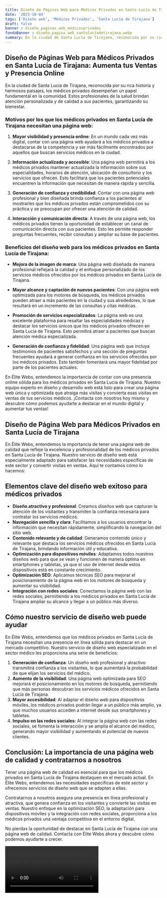 ```yaml
---
title: Diseño de Páginas Web para Médicos Privados en Santa Lucía de Tirajana
date: '2023-10-04'
tags: ['Diseño web', 'Médicos Privados', 'Santa Lucía de Tirajana']
draft: false
banner : diseño_paginas_web_médicosprivados
fondoBanner : diseño_pagina_web_santalucíadetirajana.webp
summary: En la ciudad de Santa Lucía de Tirajana, reconocida por su rica historia y hermosos paisajes, los médicos privados desempeñan un papel fundamental en la comunidad. Estos profesionales de la salud brindan atención personalizada y de calidad a sus pacientes, garantizando su bienestar.
---
```


## Diseño de Páginas Web para Médicos Privados en Santa Lucía de Tirajana: Aumenta tus Ventas y Presencia Online

En la ciudad de Santa Lucía de Tirajana, reconocida por su rica historia y hermosos paisajes, los médicos privados desempeñan un papel fundamental en la comunidad. Estos profesionales de la salud brindan atención personalizada y de calidad a sus pacientes, garantizando su bienestar.

### Motivos por los que los médicos privados en Santa Lucía de Tirajana necesitan una página web:

1. **Mayor visibilidad y presencia online**: En un mundo cada vez más digital, contar con una página web ayudará a los médicos privados a destacarse de la competencia y ser más fácilmente encontrados por aquellos que buscan servicios médicos en la ciudad.

2. **Información actualizada y accesible**: Una página web permitirá a los médicos privados mantener actualizada la información sobre sus especialidades, horarios de atención, ubicación de consultorio y los servicios que ofrecen. Esto facilitará que los pacientes potenciales encuentren la información que necesitan de manera rápida y sencilla.

3. **Generación de confianza y credibilidad**: Contar con una página web profesional y bien diseñada brinda confianza a los pacientes al mostrarles que los médicos privados están comprometidos con su práctica y se preocupan por ofrecer una atención de calidad.

4. **Interacción y comunicación directa**: A través de una página web, los médicos privados tienen la oportunidad de establecer un canal de comunicación directa con sus pacientes. Esto les permite responder preguntas frecuentes, recibir consultas y ampliar su base de pacientes.

### Beneficios del diseño web para los médicos privados en Santa Lucía de Tirajana:

- **Mejora de la imagen de marca**: Una página web diseñada de manera profesional reflejará la calidad y el enfoque personalizado de los servicios médicos ofrecidos por los médicos privados en Santa Lucía de Tirajana.

- **Mayor alcance y captación de nuevos pacientes**: Con una página web optimizada para los motores de búsqueda, los médicos privados pueden atraer a más pacientes en la ciudad y sus alrededores, lo que resultará en un incremento de las consultas y citas médicas.

- **Promoción de servicios especializados**: La página web es una excelente plataforma para resaltar las especialidades médicas y destacar los servicios únicos que los médicos privados ofrecen en Santa Lucía de Tirajana. Esto permitirá atraer a pacientes que buscan atención médica especializada.

- **Generación de confianza y fidelidad**: Una página web que incluya testimonios de pacientes satisfechos y una sección de preguntas frecuentes ayudará a generar confianza en los servicios ofrecidos por los médicos privados. Esto también fomentará una mayor fidelidad por parte de los pacientes actuales.

En Élite Webs, entendemos la importancia de contar con una presencia online sólida para los médicos privados en Santa Lucía de Tirajana. Nuestro equipo experto en diseño y desarrollo web está listo para crear una página web única y optimizada que atraiga más visitas y convierta esas visitas en ventas de tus servicios médicos. ¡Contacta con nosotros hoy mismo y descubre cómo podemos ayudarte a destacar en el mundo digital y aumentar tus ventas!

<GifSeo />

<Cta />

## Diseño de Página Web para Médicos Privados en Santa Lucía de Tirajana
En Élite Webs, entendemos la importancia de tener una página web de calidad que refleje la excelencia y profesionalidad de los médicos privados en Santa Lucía de Tirajana. Nuestro servicio de diseño web está especialmente adaptado para satisfacer las necesidades específicas de este sector y convertir visitas en ventas. Aquí te contamos cómo lo hacemos:

## Elementos clave del diseño web exitoso para médicos privados
* **Diseño atractivo y profesional**: Creamos diseños web que capturan la atención de los visitantes y transmiten la confianza necesaria para contratar los servicios médicos.
* **Navegación sencilla y clara**: Facilitamos a los usuarios encontrar la información que necesitan rápidamente, simplificando la navegación del sitio web.
* **Contenido relevante y de calidad**: Generamos contenido único y relevante que destaca los servicios médicos ofrecidos en Santa Lucía de Tirajana, brindando información útil y educativa.
* **Optimización para dispositivos móviles**: Adaptamos todos nuestros diseños web para que se vean y funcionen de manera óptima en smartphones y tabletas, ya que el uso de internet desde estos dispositivos está en constante crecimiento.
* **Optimización SEO**: Aplicamos técnicas SEO para mejorar el posicionamiento de la página web en los motores de búsqueda y aumentar su visibilidad.
* **Integración con redes sociales**: Conectamos la página web con las redes sociales, permitiendo a los médicos privados en Santa Lucía de Tirajana ampliar su alcance y llegar a un público más diverso.

## Cómo nuestro servicio de diseño web puede ayudar
En Élite Webs, entendemos que los médicos privados en Santa Lucía de Tirajana necesitan una presencia en línea sólida para destacar en un mercado competitivo. Nuestro servicio de diseño web especializado en el sector médico les proporciona una serie de beneficios:

1. **Generación de confianza**: Un diseño web profesional y atractivo transmitirá confianza a los visitantes, lo que aumentará la probabilidad de que elijan los servicios del médico.
2. **Aumento de la visibilidad**: Una página web optimizada para SEO mejorará el posicionamiento en los motores de búsqueda, permitiendo que más personas descubran los servicios médicos ofrecidos en Santa Lucía de Tirajana.
3. **Mayor accesibilidad**: Al adaptar el diseño web para dispositivos móviles, los médicos privados podrán llegar a un público más amplio, ya que muchos usuarios acceden a internet desde sus smartphones y tabletas.
4. **Impulso en las redes sociales**: Al integrar la página web con las redes sociales, se fomenta la interacción y se amplía el alcance del médico, generando mayor visibilidad y aumentando el potencial de nuevos clientes.

## Conclusión: La importancia de una página web de calidad y contratarnos a nosotros
Tener una página web de calidad es esencial para que los médicos privados en Santa Lucía de Tirajana destaquen en el mercado actual. En Élite Webs, entendemos las necesidades específicas de este sector y ofrecemos servicios de diseño web que se adaptan a ellas.

Contratarnos a nosotros asegura una presencia en línea profesional y atractiva, que genera confianza en los visitantes y convierte las visitas en ventas. Nuestro enfoque en la optimización SEO, la adaptación para dispositivos móviles y la integración con redes sociales, proporciona a los médicos privados una ventaja competitiva en el entorno digital.

No pierdas la oportunidad de destacar en Santa Lucía de Tirajana con una página web de calidad. Contacta con Élite Webs ahora y descubre cómo podemos ayudarte a crecer.

<Video />

<CtaBot job='Médicos Privados' city='Santa Lucía de Tirajana'/>

<Gmaps query='Santa Lucía de Tirajana+españa+maps' />